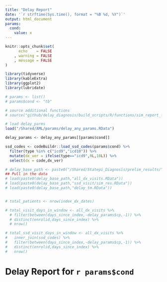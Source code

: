 ```yaml
---
title: "Delay Report"
date: '`r strftime(Sys.time(), format = "%B %d, %Y")`'
output: html_document
params:
  cond:
    value: x
---
```


```r
knitr::opts_chunk$set(
      echo    = FALSE
    , warning = FALSE
    , message = FALSE
)

library(tidyverse)
library(kableExtra)
library(ggplot2)
library(lubridate)

# params <- list()
# params$cond <- "tb"

# source additional functions
# source("github/delay_diagnosis/build_scripts/R/functions/sim_report_functions.R")

# load delay_parms
load("/Shared/AML/params/delay_any_params.RData")

delay_params <- delay_any_params[[params$cond]]

ssd_codes <- codeBuildr::load_ssd_codes(params$cond) %>% 
  filter(type %in% c("icd9","icd10")) %>% 
  mutate(dx_ver = ifelse(type=="icd9",9L,10L)) %>% 
  select(dx = code,dx_ver)

# delay_base_path <- paste0("/Shared/Statepi_Diagnosis/prelim_results/",params$cond,"/delay_results/")
## Pull in the data
# load(paste0(delay_base_path,"all_dx_visits.RData"))
# load(paste0(delay_base_path,"ssd_visit/sim_res.RData"))
# load(paste0(delay_base_path,"delay_tm.RData"))


# total_patients <- nrow(index_dx_dates)

# total_visit_days_in_window <- all_dx_visits %>% 
  # filter(between(days_since_index,-delay_params$cp,-1)) %>% 
  # distinct(enrolid,days_since_index) %>% 
  # nrow()

# total_ssd_visit_days_in_window <- all_dx_visits %>% 
#   inner_join(ssd_codes) %>% 
#   filter(between(days_since_index,-delay_params$cp,-1)) %>% 
#   distinct(enrolid,days_since_index) %>% 
#   nrow()


```


# Delay Report for `r params$cond`

<!-- There were ``r total_patients`` enrollees diagnosed with `r params$cond`.  -->

<!-- The diagnostic opportunity window was set between 1 and `r delay_params$cp` days before diagnosis. -->

<!-- ### Visit Trends -->

<!-- During the diagnostic opportunity window there were ``r total_visit_days_in_window`` total patient visit days, -->
<!-- and ``r total_ssd_visit_days_in_window`` total SSD visit days. -->
